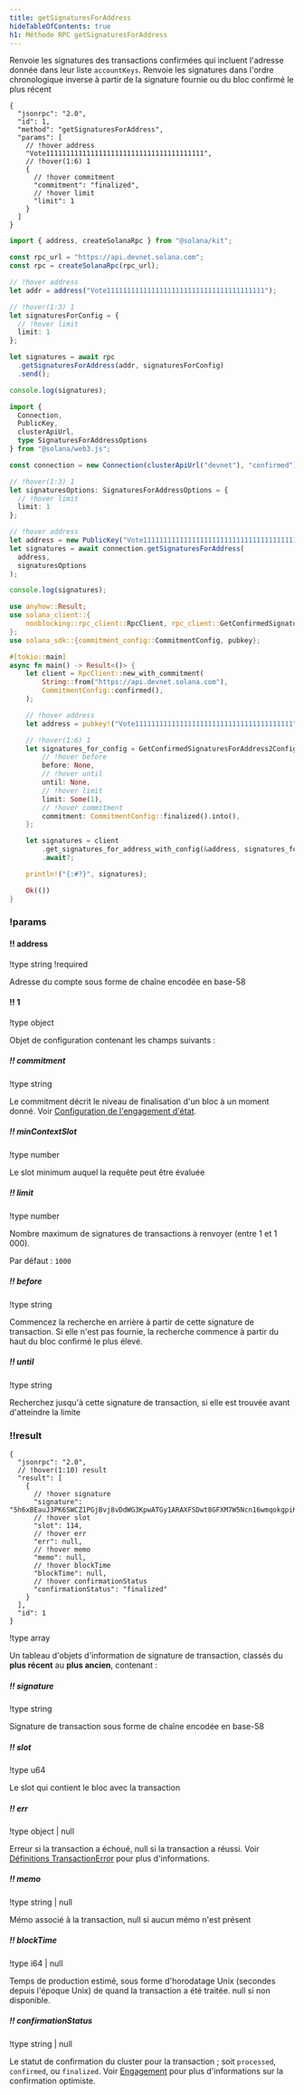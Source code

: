 ```yaml
---
title: getSignaturesForAddress
hideTableOfContents: true
h1: Méthode RPC getSignaturesForAddress
---
```


Renvoie les signatures des transactions confirmées qui incluent l'adresse donnée
dans leur liste `accountKeys`. Renvoie les signatures dans l'ordre chronologique
inverse à partir de la signature fournie ou du bloc confirmé le plus récent

<APIMethod>

```jsonc !!request curl
{
  "jsonrpc": "2.0",
  "id": 1,
  "method": "getSignaturesForAddress",
  "params": [
    // !hover address
    "Vote111111111111111111111111111111111111111",
    // !hover(1:6) 1
    {
      // !hover commitment
      "commitment": "finalized",
      // !hover limit
      "limit": 1
    }
  ]
}
```

```ts !!request title="Kit"
import { address, createSolanaRpc } from "@solana/kit";

const rpc_url = "https://api.devnet.solana.com";
const rpc = createSolanaRpc(rpc_url);

// !hover address
let addr = address("Vote111111111111111111111111111111111111111");

// !hover(1:3) 1
let signaturesForConfig = {
  // !hover limit
  limit: 1
};

let signatures = await rpc
  .getSignaturesForAddress(addr, signaturesForConfig)
  .send();

console.log(signatures);
```

```ts !!request title="web3.js"
import {
  Connection,
  PublicKey,
  clusterApiUrl,
  type SignaturesForAddressOptions
} from "@solana/web3.js";

const connection = new Connection(clusterApiUrl("devnet"), "confirmed");

// !hover(1:3) 1
let signaturesOptions: SignaturesForAddressOptions = {
  // !hover limit
  limit: 1
};

// !hover address
let address = new PublicKey("Vote111111111111111111111111111111111111111");
let signatures = await connection.getSignaturesForAddress(
  address,
  signaturesOptions
);

console.log(signatures);
```

```rs !!request title="Rust"
use anyhow::Result;
use solana_client::{
    nonblocking::rpc_client::RpcClient, rpc_client::GetConfirmedSignaturesForAddress2Config,
};
use solana_sdk::{commitment_config::CommitmentConfig, pubkey};

#[tokio::main]
async fn main() -> Result<()> {
    let client = RpcClient::new_with_commitment(
        String::from("https://api.devnet.solana.com"),
        CommitmentConfig::confirmed(),
    );

    // !hover address
    let address = pubkey!("Vote111111111111111111111111111111111111111");

    // !hover(1:6) 1
    let signatures_for_config = GetConfirmedSignaturesForAddress2Config {
        // !hover before
        before: None,
        // !hover until
        until: None,
        // !hover limit
        limit: Some(1),
        // !hover commitment
        commitment: CommitmentConfig::finalized().into(),
    };

    let signatures = client
        .get_signatures_for_address_with_config(&address, signatures_for_config)
        .await?;

    println!("{:#?}", signatures);

    Ok(())
}
```

### !params

#### !! address

!type string
!required

Adresse du compte sous forme de chaîne encodée en base-58

#### !! 1

!type object

Objet de configuration contenant les champs suivants :

##### !! commitment

!type string

Le commitment décrit le niveau de finalisation d'un bloc à un moment donné. Voir
[Configuration de l'engagement d'état](/docs/rpc#configuring-state-commitment).

##### !! minContextSlot

!type number

Le slot minimum auquel la requête peut être évaluée

##### !! limit

!type number

Nombre maximum de signatures de transactions à renvoyer (entre 1 et 1 000).

Par défaut : `1000`

##### !! before

!type string

Commencez la recherche en arrière à partir de cette signature de transaction. Si
elle n'est pas fournie, la recherche commence à partir du haut du bloc confirmé
le plus élevé.

##### !! until

!type string

Recherchez jusqu'à cette signature de transaction, si elle est trouvée avant
d'atteindre la limite

### !!result

```jsonc !response
{
  "jsonrpc": "2.0",
  // !hover(1:10) result
  "result": [
    {
      // !hover signature
      "signature": "5h6xBEauJ3PK6SWCZ1PGjBvj8vDdWG3KpwATGy1ARAXFSDwt8GFXM7W5Ncn16wmqokgpiKRLuS83KUxyZyv2sUYv",
      // !hover slot
      "slot": 114,
      // !hover err
      "err": null,
      // !hover memo
      "memo": null,
      // !hover blockTime
      "blockTime": null,
      // !hover confirmationStatus
      "confirmationStatus": "finalized"
    }
  ],
  "id": 1
}
```

!type array

Un tableau d'objets d'information de signature de transaction, classés du **plus
récent** au **plus ancien**, contenant :

##### !! signature

!type string

Signature de transaction sous forme de chaîne encodée en base-58

##### !! slot

!type u64

Le slot qui contient le bloc avec la transaction

##### !! err

!type object | null

Erreur si la transaction a échoué, null si la transaction a réussi. Voir
[Définitions TransactionError](https://github.com/solana-labs/solana/blob/c0c60386544ec9a9ec7119229f37386d9f070523/sdk/src/transaction/error.rs#L13)
pour plus d'informations.

##### !! memo

!type string | null

Mémo associé à la transaction, null si aucun mémo n'est présent

##### !! blockTime

!type i64 | null

Temps de production estimé, sous forme d'horodatage Unix (secondes depuis
l'époque Unix) de quand la transaction a été traitée. null si non disponible.

##### !! confirmationStatus

!type string | null

Le statut de confirmation du cluster pour la transaction ; soit `processed`,
`confirmed`, ou `finalized`. Voir
[Engagement](/docs/rpc/#configuring-state-commitment) pour plus d'informations
sur la confirmation optimiste.

</APIMethod>
